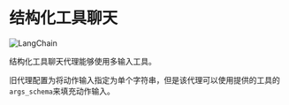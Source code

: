 # 结构化工具聊天

![LangChain](https://pica.zhimg.com/50/v2-56e8bbb52aa271012541c1fe1ceb11a2_r.gif 'LangChain中文网')


结构化工具聊天代理能够使用多输入工具。

旧代理配置为将动作输入指定为单个字符串，但是该代理可以使用提供的工具的`args_schema`来填充动作输入。



<Example/>
